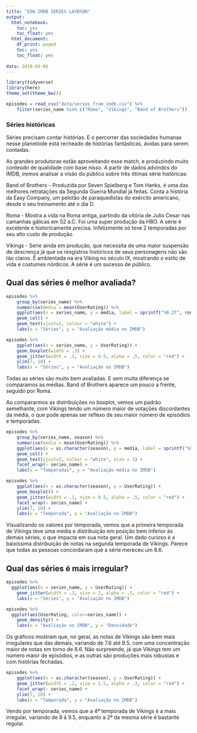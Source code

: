 ```yaml
---
title: "EDA IMDB SERIES LAYBSON"
output:  
  html_notebook:
    toc: yes
    toc_float: yes
  html_document:
    df_print: paged
    toc: yes
    toc_float: yes
    
data: 2018-05-06
---
```


```r
library(tidyverse)
library(here)
theme_set(theme_bw())
```

```r
episodes = read_csv("data/series_from_imdb.csv") %>%
    filter(series_name %in% c("Roma", "Vikings", "Band of Brothers"))
```
### Séries históricas

Séries precisam contar histórias. E o percorrer das sociedades humanas nesse planetóide está recheado de histórias fantásticas, ávidas para serem contadas.

As grandes produtoras estão aproveitando esse match, e produzindo muito conteúdo de qualidade com base nisso. A partir de dados advindos do IMDB, iremos analisar a visão do público sobre três ótimas série históricas:

Band of Brothers - Produzida por Seven Spielberg e Tom Hanks, é uma das melhores retratações da Segunda Guerra Mundial já feitas. Conta a história da Easy Company, um pelotão de paraquedistas do exército americano, desde o seu treinamento até o dia D.

Roma - Mostra a vida na Roma antiga, partindo da vitória de Julio Cesar nas camanhas gálicas em 52 a.C. Foi uma super produção da HBO. A série é excelente e historicamente precisa. Infelizmente só teve 2 temporadas por seu alto custo de produção.

Vikings - Serie ainda em produção, que necessita de uma maior suspensão de descrença já que os resgistros históricos de seus personagens não são tão claros. É ambientada na era Viking no século IX, mostrando o estilo de vida e costumes nórdicos. A série é um sucesso de público.


## Qual das séries é melhor avaliada?

```r
episodes %>%
    group_by(series_name) %>% 
    summarise(media = mean(UserRating)) %>% 
    ggplot(aes(x = series_name, y = media, label = sprintf("%0.2f", round(media, digits = 2)))) + 
    geom_col() +
    geom_text(vjust=2, colour = "white") +
    labs(x = "Séries", y = "Avaliação média no IMDB")
```


```r
episodes %>%
    ggplot(aes(x = series_name, y = UserRating)) + 
    geom_boxplot(width = .3) +
    geom_jitter(width = .1, size = 0.5, alpha = .5, color = "red") +
    ylim(7, 10) + 
    labs(x = "Séries", y = "Avaliação no IMDB")
```

Todas as séries são muito bem avaliadas. E sem muita diferença se comparamos as médias. Band of Brothers aparece um pouco a frente, seguido por Roma.

Ao compararmos as distribuições no boxplot, vemos um padrão semelhante, com Vikings tendo um número maior de votações discordantes da média, o que pode apenas ser reflexo de seu maior número de episódios e temporadas.

```r
episodes %>%
    group_by(series_name, season) %>% 
    summarise(media = mean(UserRating)) %>% 
    ggplot(aes(x = as.character(season), y = media, label = sprintf("%0.2f", round(media, digits = 2)))) + 
    geom_col() +
    geom_text(vjust=2, colour = "white", size = 3) +
    facet_wrap(~ series_name) +
    labs(x = "Temporadas", y = "Avaliação média no IMDB")
```

```r
episodes %>%
    ggplot(aes(x = as.character(season), y = UserRating)) + 
    geom_boxplot() +
    geom_jitter(width = .1, size = 0.5, alpha = .5, color = "red") +
    facet_wrap(~ series_name) +
    ylim(7, 10) + 
    labs(x = "Temporada", y = "Avaliação no IMDB")
```

Visualizando os valores por temporada, vemos que a primeira temporada de Vikings teve uma média e distribuição em posição bem inferior às demais séries, o que impacta em sua nota geral. Um dado curioso é a baixíssima distribuição de notas na segunda temporada de Vikings. Parece que todas as pessoas concordaram que a série mereceu um 8.6.

## Qual das séries é mais irregular?

```r
episodes %>% 
  ggplot(aes(x = series_name, y = UserRating)) + 
    geom_jitter(width = .3, size = 2, alpha = .3, color = "red") + 
    labs(x = "Séries", y = "Avaliação no IMDB")
```

```r
episodes %>%
  ggplot(aes(UserRating, color=series_name)) +
    geom_density() + 
    labs(x = "Avaliação no IMDB", y = "Densidade")
```

Os gráficos mostram que, no geral, as notas de Vikings são bem mais irregulares que das demais, variando de 7.6 até 9.5, com uma concentração maior de notas em torno de 8.6. Não surpreende, já que Vikings tem um número maior de episódios, e as outras são produções mais robustas e com histórias fechadas.

```r
episodes %>%
    ggplot(aes(x = as.character(season), y = UserRating)) +
    geom_jitter(width = .2, size = 1.5, alpha = .3, color = "red") +
    facet_wrap(~ series_name) +
    ylim(7, 10) + 
    labs(x = "Temporada", y = "Avaliação no IMDB")
```

Vendo por temporada, vemos que a 4ª temporada de Vikings é a mais irregular, variando de 8 à 9.5, enquanto a 2ª da mesma série é bastante regular. 
